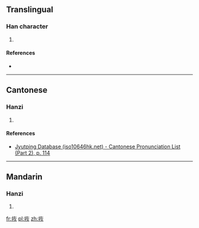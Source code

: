 ==Translingual==

===Han character===
{{Han char|rn=64|rad=手|as=06|sn=9|four=5408<sub>9</sub>|canj=手大火 (QKF)|ids=⿰[[扌]][[灰]]}}

# {{defn|Han|sort=手06}}

====References====
* {{Han ref|kx=0428.210|dkj=12011|dj=0777.150|hdz=31868.050|uh=62FB|ud=25339|bh=CEE5|bd=52965}}

----

==Cantonese==

===Hanzi===
{{yue-hanzi|jyut=[[fui1]]|y=fui1}}

# {{defn|lang=yue|sort=手06}}

====References====
*[http://www.iso10646hk.net/jp/document/download.jsp Jyutping Database (iso10646hk.net) - Cantonese Pronunciation List (Part 2), p. 114]

----

==Mandarin==

===Hanzi===
{{cmn-hanzi|pin=[[huī]] ([[hui1]])|wg=hui<sup>1</sup>|y=hwei<sup>1</sup>}}

# {{defn|lang=cmn|sort=手06}}

[[fr:拻]]
[[pl:拻]]
[[zh:拻]]